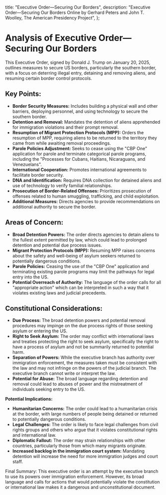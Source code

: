   title: "Executive Order—Securing Our Borders",
  description:
    "Executive Order—Securing Our Borders Online by Gerhard Peters and John T. Woolley, The American Presidency Project",
};

# Analysis of Executive Order—Securing Our Borders

This Executive Order, signed by Donald J. Trump on January 20, 2025, outlines measures to secure US borders, particularly the southern border, with a focus on deterring illegal entry, detaining and removing aliens, and resuming certain border control protocols.

## Key Points:

- **Border Security Measures:** Includes building a physical wall and other barriers, deploying personnel, and using technology to secure the southern border.
- **Detention and Removal:** Mandates the detention of aliens apprehended for immigration violations and their prompt removal.
- **Resumption of Migrant Protection Protocols (MPP):** Orders the resumption of MPP, requiring aliens to be returned to the territory they came from while awaiting removal proceedings.
- **Parole Policies Adjustment:** Seeks to cease using the "CBP One" application for parole and terminate categorical parole programs, including the "Processes for Cubans, Haitians, Nicaraguans, and Venezuelans".
- **International Cooperation:** Promotes international agreements to facilitate border security.
- **DNA and Identification:** Requires DNA collection for detained aliens and use of technology to verify familial relationships.
- **Prosecution of Border-Related Offenses:** Prioritizes prosecution of offenses related to human smuggling, trafficking, and child exploitation.
- **Additional Measures:** Directs agencies to provide recommendations on additional authority to secure the border.

## Areas of Concern:

- **Broad Detention Powers:** The order directs agencies to detain aliens to the fullest extent permitted by law, which could lead to prolonged detention and potential due process issues.
- **Migrant Protection Protocols (MPP):** Resuming MPP raises concerns about the safety and well-being of asylum seekers returned to potentially dangerous conditions.
- **Parole Policies:** Ceasing the use of the "CBP One" application and terminating existing parole programs may limit the pathways for legal entry into the US.
- **Potential Overreach of Authority:** The language of the order calls for all "appropriate action" which can be interpreted in such a way that it violates existing laws and judicial precedents.

## Constitutional Considerations:

- **Due Process:** The broad detention powers and potential removal procedures may impinge on the due process rights of those seeking asylum or entering the US.
- **Right to Seek Asylum:** The order may conflict with international laws and treaties protecting the right to seek asylum, specifically the right to have a process of asylum and not be summarily returned to potential harm.
- **Separation of Powers:** While the executive branch has authority over immigration enforcement, the measures taken must be consistent with the law and may not infringe on the powers of the judicial branch. The executive branch cannot write or interpret the law.
- **Potential for Abuse:** The broad language regarding detention and removal could lead to abuses of power and the mistreatment of individuals seeking entry to the US.

**Potential Implications:**

- **Humanitarian Concerns:** The order could lead to a humanitarian crisis at the border, with large numbers of people being detained or returned to potentially dangerous conditions.
- **Legal Challenges:** The order is likely to face legal challenges from civil rights groups and others who argue that it violates constitutional rights and international law.
- **Diplomatic Fallout:** The order may strain relationships with other countries, particularly those from which many migrants originate.
- **Increased backlog in the immigration court system:** Mandating detention will increase the need for more immigration judges and court staff.

Final Summary: This executive order is an attempt by the executive branch to use its powers over immigration enforcement. However, its broad language and calls for actions that would potentially violate the constitution or international law makes it a dangerous and unconstitutional document.
